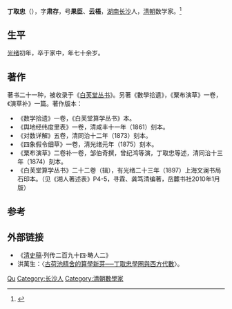 '''丁取忠'''（{{bd|1810年||？||catIdx=D}}），字'''肃存'''，号'''果臣'''、'''云梧'''，[[湖南|湖南]][[长沙|长沙]]人，[[清朝|清朝]]数学家。<ref>{{Cite book|title=湖南大辞典|author=禹舜主编; 朱益民, 姚洪波, 易延绶等副主编|publisher=新华出版社|year=1995|isbn=|location=北京|pages=}}</ref>

== 生平 ==
[[光绪|光绪]]初年，卒于家中，年七十余岁。

== 著作 ==
著书二十一种，被收录于《[[白芙堂丛书|白芙堂丛书]]》。另著《數學拾遺》，《粟布演草》一卷，《演草补》一篇。著作版本：
*《数学拾遗》一卷，《白芙堂算学丛书》本。
*《舆地经纬度里表》一卷，清咸丰十一年（1861）刻本。
*《对数详解》五卷，清同治十二年（1873）刻本。
*《四象假令细草》一卷，清光绪元年（1875）刻本。
*《粟布演草》二卷补一卷，邹伯奇撰，曾纪鸿等演，丁取忠等述，清同治十三年（1874）刻本。
*《白芙堂算学丛书》二十二卷（辑），有光绪二十三年（1897）上海文澜书局石印本。（见《湘人著述表》P4-5，寻霖、龚笃清编著，岳麓书社2010年1月版）

== 参考 ==
{{reflist}}

== 外部链接 ==
*《[[清史稿|清史稿]]·列传二百九十四·畴人二》
*洪萬生：〈[http://ccsdb.ncl.edu.tw/ccs/image/01_014_002_01_07.pdf 古荷池精舍的算學新芽──丁取忠學圈與西方代數]{{Wayback|url=http://ccsdb.ncl.edu.tw/ccs/image/01_014_002_01_07.pdf |date=20180202013212 }}〉。

{{中国数学史}}

{{Authority control}}
{{DEFAULTSORT:Ding}}
[[Category:丁姓|Qu]]
[[Category:长沙人|Category:长沙人]]
[[Category:清朝數學家|Category:清朝數學家]]